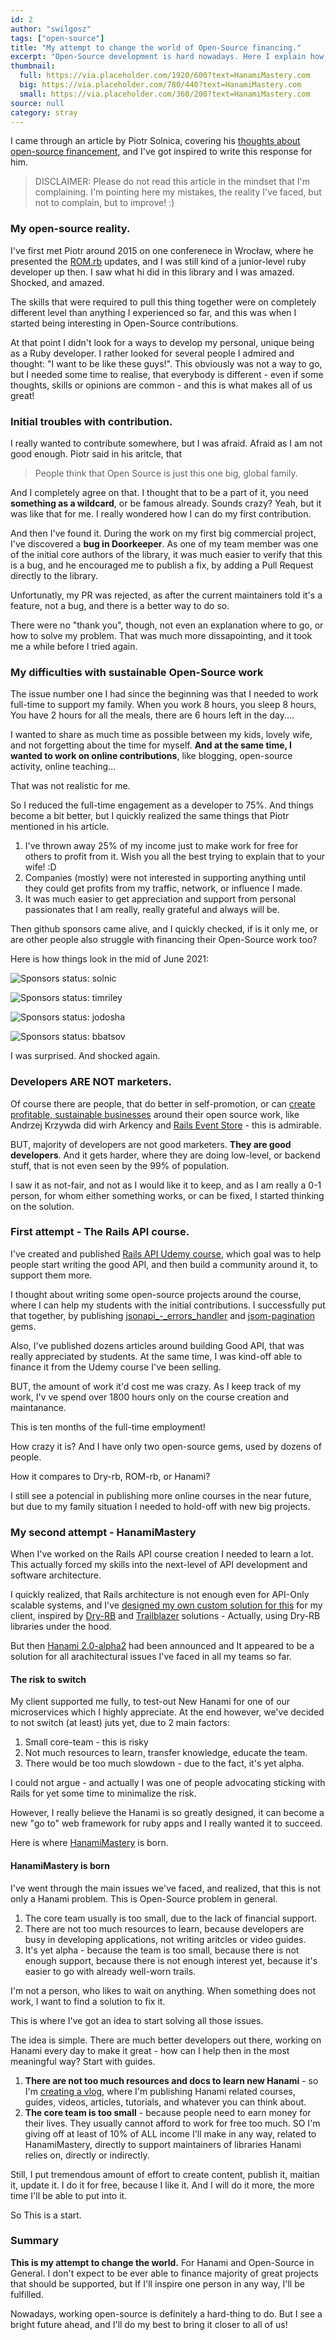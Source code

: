 ```yaml
---
id: 2
author: "swilgosz"
tags: ["open-source"]
title: "My attempt to change the world of Open-Source financing."
excerpt: "Open-Source development is hard nowadays. Here I explain how I want to make it easier."
thumbnail:
  full: https://via.placeholder.com/1920/600?text=HanamiMastery.com
  big: https://via.placeholder.com/780/440?text=HanamiMastery.com
  small: https://via.placeholder.com/360/200?text=HanamiMastery.com
source: null
category: stray
---
```


I came through an article by Piotr Solnica, covering his [thoughts about open-source financement](https://solnic.codes/2021/06/04/10-years-of-open-source/), and I've got inspired to write this response for him.

> DISCLAIMER: Please do not read this article in the mindset that I'm complaining. I'm pointing here my mistakes, the reality I've faced, but not to complain, but to improve! :)

### My open-source reality.

I've first met Piotr around 2015 on one conferenece in Wrocław, where he presented the [ROM.rb](rom-rb.org) updates, and I was still kind of a junior-level ruby developer up then. I saw what hi did in this library and I was amazed. Shocked, and amazed.

The skills that were required to pull this thing together were on completely different level than anything I experienced so far, and this was when I started being interesting in Open-Source contributions.

At that point I didn't look for a ways to develop my personal, unique being as a Ruby developer. I rather looked for several people I admired and thought: "I want to be like these guys!". This obviously was not a way to go, but I needed some time to realise, that everybody is different - even if some thoughts, skills or opinions are common - and this is what makes all of us great!

### Initial troubles with contribution.

I really wanted to contribute somewhere, but I was afraid. Afraid as I am not good enough. Piotr said in his aritcle, that

> People think that Open Source is just this one big, global family.

And I completely agree on that. I thought that to be a part of it, you need **something as a wildcard**, or be famous already. Sounds crazy? Yeah, but it was like that for me. I really wondered how I can do my first contribution.

And then I've found it. During the work on my first big commercial project, I've discovered a **bug in Doorkeeper**. As one of my team member was one of the initial core authors of the library, it was much easier to verify that this is a bug, and he encouraged me to publish a fix, by adding a Pull Request directly to the library.

Unfortunatly, my PR was rejected, as after the current maintainers told it's a feature, not a bug, and there is a better way to do so.

There were no "thank you", though, not even an explanation where to go, or how to solve my problem. That was much more dissapointing, and it took me a while before I tried again.

### My difficulties with sustainable Open-Source work

The issue number one I had since the beginning was that I needed to work full-time to support my family. When you work 8 hours, you sleep 8 hours, You have 2 hours for all the meals, there are 6 hours left in the day....

I wanted to share as much time as possible between my kids, lovely wife, and not forgetting about the time for myself. **And at the same time, I wanted to work on online contributions**, like blogging, open-source activity, online teaching...

That was not realistic for me.

So I reduced the full-time engagement as a developer to 75%. And things become a bit better, but I quickly realized the same things that Piotr mentioned in his article.

1. I've thrown away 25% of my income just to make work for free for others to profit from it. Wish you all the best trying to explain that to your wife! :D
2. Companies (mostly) were not interested in supporting anything until they could get profits from my traffic, network, or influence I made.
3. It was much easier to get appreciation and support from personal passionates that I am really, really grateful and always will be.

Then github sponsors came alive, and I quickly checked, if is it only me, or are other people also struggle with financing their Open-Source work too?

Here is how things look in the mid of June 2021:

![Sponsors status: solnic](/images/articles/hanamimastery-origins/solnic-sponsors-2021.png)

![Sponsors status: timriley](/images/articles/hanamimastery-origins/timriley-sponsors-2021.png)

![Sponsors status: jodosha](/images/articles/hanamimastery-origins/jodosha-sponsors-2021.png)

![Sponsors status: bbatsov](/images/articles/hanamimastery-origins/bbatsov-sponsors-2021.png)

I was surprised. And shocked again.

### Developers ARE NOT marketers.

Of course there are people, that do better in self-promotion, or can [create profitable, sustainable businesses](https://courses.arkademy.dev/) around their open source work, like Andrzej Krzywda did wirh Arkency and [Rails Event Store](https://railseventstore.org/) - this is admirable.

BUT, majority of developers are not good marketers. **They are good developers**. And it gets harder, where they are doing low-level, or backend stuff, that is not even seen by the 99% of population.

I saw it as not-fair, and not as I would like it to keep, and as I am really a 0-1 person, for whom either something works, or can be fixed, I started thinking on the solution.

### First attempt - The Rails API course.

I've created and published [Rails API Udemy course](https://www.udemy.com/course/ruby-on-rails-api-the-complete-guide/), which goal was to help people start writing the good API, and then build a community around it, to support them more.

I thought about writing some open-source projects around the course, where I can help my students with the initial contributions. I successfully put that together, by publishing [jsonapi_-_errors_handler](https://github.com/driggl/jsonapi_errors_handler) and [jsom-pagination](https://github.com/useo-pl/jsom-pagination) gems.

Also, I've published dozens articles around building Good API, that was really appreciated by students. At the same time, I was kind-off able to finance it from the Udemy course I've been selling.

BUT, the amount of work it'd cost me was crazy. As I keep track of my work, I'v ve spend over 1800 hours only on the course creation and maintanance.

This is ten months of the full-time employment!

How crazy it is? And I have only two open-source gems, used by dozens of people.

How it compares to Dry-rb, ROM-rb, or Hanami?

I still see a potencial in publishing more online courses in the near future, but due to my family situation I needed to hold-off with new big projects.

### My second attempt - HanamiMastery

When I've worked on the Rails API course creation I needed to learn a lot. This actually forced my skills into the next-level of API development and software architecture.

I quickly realized, that Rails architecture is not enough even for API-Only scalable systems, and I've [designed my own custom solution for this](https://driggl.com/blog/a/cars-api-endpoints-in-rails-applications) for my client, inspired by [Dry-RB](https://dry-rb.org/gems) and [Trailblazer](https://trailblazer.to/2.1/docs/trailblazer.html) solutions - Actually, using Dry-RB libraries under the hood.


But then [Hanami 2.0-alpha2](https://hanamirb.org/blog/2021/05/04/announcing-hanami-200alpha2/) had been announced and It appeared to be a solution for all arachitectural issues I've faced in all my teams so far.

#### The risk to switch

My client supported me fully, to test-out New Hanami for one of our microservices which I highly appreciate. At the end however, we've decided to not switch (at least) juts yet, due to 2 main factors:

1. Small core-team - this is risky
2. Not much resources to learn, transfer knowledge, educate the team.
3. There would be too much slowdown - due to the fact, it's yet alpha.

I could not argue - and actually I was one of people advocating sticking with Rails for yet some time to minimalize the risk.

However, I really believe the Hanami is so greatly designed, it can become a new "go to" web framework for ruby apps and I really wanted it to succeed.

Here is where [HanamiMastery](https://hanamimastery.com) is born.

#### HanamiMastery is born

I've went through the main issues we've faced, and realized, that this is not only a Hanami problem. This is Open-Source problem in general.

1. The core team usually is too small, due to the lack of financial support.
2. There are not too much resources to learn, because developers are busy in developing applications, not writing aritcles or video guides.
3. It's yet alpha - because the team is too small, because there is not enough support, because there is not enough interest yet, because it's easier to go with already well-worn trails.

I'm not a person, who likes to wait on anything. When something does not work, I want to find a solution to fix it.

This is where I've got an idea to start solving all those issues.

The idea is simple. There are much better developers out there, working on Hanami every day to make it great - how can I help then in the most meaningful way? Start with guides.

1. **There are not too much resources and docs to learn new Hanami** - so I'm [creating a vlog](https://www.youtube.com/channel/UC4Z5nwSfZrUO4NI_n9SY3uQ), where I'm publishing Hanami related courses, guides, videos, articles, tutorials, and whatever you can think about.
2. **The core team is too small** - because people need to earn money for their lives. They usually cannot afford to work for free too much. SO I'm giving off at least of 10% of ALL income I'll make in any way, related to HanamiMastery, directly to support maintainers of libraries Hanami relies on, directly or indirectly.

Still, I put tremendous amount of effort to create content, publish it, maitian it, update it. I do it for free, because I like it. And I will do it more, the more time I'll be able to put into it.

So This is a start.

### Summary

**This is my attempt to change the world.** For Hanami and Open-Source in General. I don't expect to be ever able to finance majority of great projects that should be supported, but If I'll inspire one person in any way, I'll be fulfilled.

Nowadays, working open-source is definitely a hard-thing to do. But I see a bright future ahead, and I'll do my best to bring it closer to all of us!
